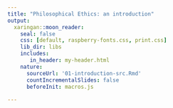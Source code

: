 ```yaml
---
title: "Philosophical Ethics: an introduction"
output:
  xaringan::moon_reader:
    seal: false
    css: [default, raspberry-fonts.css, print.css]
    lib_dir: libs
    includes:
       in_header: my-header.html
    nature:
      sourceUrl: '01-introduction-src.Rmd'
      countIncrementalSlides: false
      beforeInit: macros.js
      
---
```

